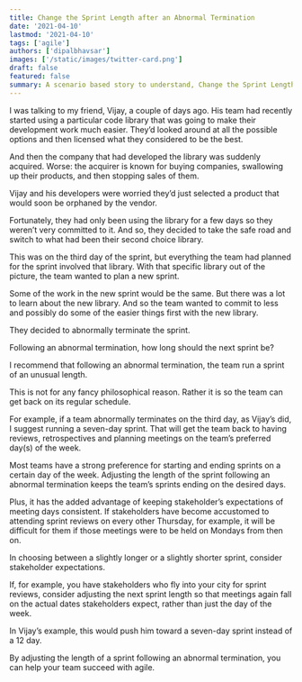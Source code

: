 ```yaml
---
title: Change the Sprint Length after an Abnormal Termination
date: '2021-04-10'
lastmod: '2021-04-10'
tags: ['agile']
authors: ['dipalbhavsar']
images: ['/static/images/twitter-card.png']
draft: false
featured: false
summary: A scenario based story to understand, Change the Sprint Length after an Abnormal Termination.
---
```


I was talking to my friend, Vijay, a couple of days ago. His team had recently started using a particular code library that was going to make their development work much easier. They’d looked around at all the possible options and then licensed what they considered to be the best.

And then the company that had developed the library was suddenly acquired. Worse: the acquirer is known for buying companies, swallowing up their products, and then stopping sales of them.

Vijay and his developers were worried they’d just selected a product that would soon be orphaned by the vendor.

Fortunately, they had only been using the library for a few days so they weren’t very committed to it. And so, they decided to take the safe road and switch to what had been their second choice library.

This was on the third day of the sprint, but everything the team had planned for the sprint involved that library. With that specific library out of the picture, the team wanted to plan a new sprint.

Some of the work in the new sprint would be the same. But there was a lot to learn about the new library. And so the team wanted to commit to less and possibly do some of the easier things first with the new library.

They decided to abnormally terminate the sprint.

Following an abnormal termination, how long should the next sprint be?

I recommend that following an abnormal termination, the team run a sprint of an unusual length.

This is not for any fancy philosophical reason. Rather it is so the team can get back on its regular schedule.

For example, if a team abnormally terminates on the third day, as Vijay’s did, I suggest running a seven-day sprint. That will get the team back to having reviews, retrospectives and planning meetings on the team’s preferred day(s) of the week.

Most teams have a strong preference for starting and ending sprints on a certain day of the week. Adjusting the length of the sprint following an abnormal termination keeps the team’s sprints ending on the desired days.

Plus, it has the added advantage of keeping stakeholder’s expectations of meeting days consistent. If stakeholders have become accustomed to attending sprint reviews on every other Thursday, for example, it will be difficult for them if those meetings were to be held on Mondays from then on.

In choosing between a slightly longer or a slightly shorter sprint, consider stakeholder expectations.

If, for example, you have stakeholders who fly into your city for sprint reviews, consider adjusting the next sprint length so that meetings again fall on the actual dates stakeholders expect, rather than just the day of the week.

In Vijay’s example, this would push him toward a seven-day sprint instead of a 12 day.

By adjusting the length of a sprint following an abnormal termination, you can help your team succeed with agile.
